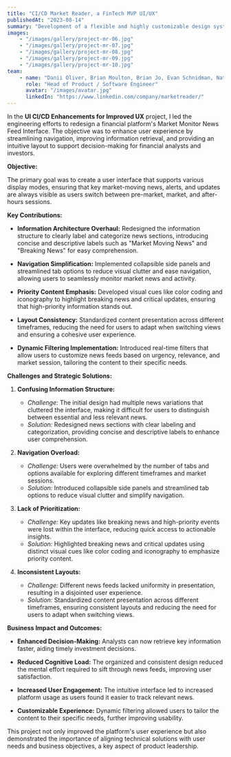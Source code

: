```yaml
---
title: "CI/CD Market Reader, a FinTech MVP UI/UX"
publishedAt: "2023-08-14"
summary: "Development of a flexible and highly customizable design system using React.js + Express.js + Figma for product collaboration."
images:
    - "/images/gallery/project-mr-06.jpg"
    - "/images/gallery/project-mr-07.jpg"
    - "/images/gallery/project-mr-08.jpg"
    - "/images/gallery/project-mr-09.jpg"
    - "/images/gallery/project-mr-10.jpg"
team:
    - name: "Danii Oliver, Brian Moulton, Brian Jo, Evan Schnidman, Natasha Shamis, Web Beagle"
      role: "Head of Product / Software Engineer"
      avatar: "/images/avatar.jpg"
      linkedIn: "https://www.linkedin.com/company/marketreader/"
---
```


In the **UI CI/CD Enhancements for Improved UX** project, I led the engineering efforts to redesign a financial platform's Market Monitor News Feed Interface. The objective was to enhance user experience by streamlining navigation, improving information retrieval, and providing an intuitive layout to support decision-making for financial analysts and investors.

**Objective:**

The primary goal was to create a user interface that supports various display modes, ensuring that key market-moving news, alerts, and updates are always visible as users switch between pre-market, market, and after-hours sessions.

**Key Contributions:**

- **Information Architecture Overhaul:** Redesigned the information structure to clearly label and categorize news sections, introducing concise and descriptive labels such as "Market Moving News" and "Breaking News" for easy comprehension.

- **Navigation Simplification:** Implemented collapsible side panels and streamlined tab options to reduce visual clutter and ease navigation, allowing users to seamlessly monitor market news and activity.

- **Priority Content Emphasis:** Developed visual cues like color coding and iconography to highlight breaking news and critical updates, ensuring that high-priority information stands out.

- **Layout Consistency:** Standardized content presentation across different timeframes, reducing the need for users to adapt when switching views and ensuring a cohesive user experience.

- **Dynamic Filtering Implementation:** Introduced real-time filters that allow users to customize news feeds based on urgency, relevance, and market session, tailoring the content to their specific needs.

**Challenges and Strategic Solutions:**

1. **Confusing Information Structure:**  
   - *Challenge:* The initial design had multiple news variations that cluttered the interface, making it difficult for users to distinguish between essential and less relevant news.  
   - *Solution:* Redesigned news sections with clear labeling and categorization, providing concise and descriptive labels to enhance user comprehension.

2. **Navigation Overload:**  
   - *Challenge:* Users were overwhelmed by the number of tabs and options available for exploring different timeframes and market sessions.  
   - *Solution:* Introduced collapsible side panels and streamlined tab options to reduce visual clutter and simplify navigation.

3. **Lack of Prioritization:**  
   - *Challenge:* Key updates like breaking news and high-priority events were lost within the interface, reducing quick access to actionable insights.  
   - *Solution:* Highlighted breaking news and critical updates using distinct visual cues like color coding and iconography to emphasize priority content.

4. **Inconsistent Layouts:**  
   - *Challenge:* Different news feeds lacked uniformity in presentation, resulting in a disjointed user experience.  
   - *Solution:* Standardized content presentation across different timeframes, ensuring consistent layouts and reducing the need for users to adapt when switching views.

**Business Impact and Outcomes:**

- **Enhanced Decision-Making:** Analysts can now retrieve key information faster, aiding timely investment decisions.

- **Reduced Cognitive Load:** The organized and consistent design reduced the mental effort required to sift through news feeds, improving user satisfaction.

- **Increased User Engagement:** The intuitive interface led to increased platform usage as users found it easier to track relevant news.

- **Customizable Experience:** Dynamic filtering allowed users to tailor the content to their specific needs, further improving usability.

This project not only improved the platform's user experience but also demonstrated the importance of aligning technical solutions with user needs and business objectives, a key aspect of product leadership.
